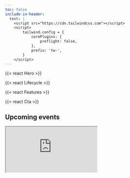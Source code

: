 ```yaml
---
toc: false
include-in-header:
  text: |
    <script src="https://cdn.tailwindcss.com"></script>
    <script>
        tailwind.config = {
            corePlugins: {
                preflight: false,
            },
            prefix: 'tw-',
        }
    </script>
---
```


{{< react Hero >}}

{{< react Lifecycle >}}

{{< react Features >}}

{{< react Cta >}}

## Upcoming events

<iframe src="https://vu-nl.libcal.com/widget/events/minicalendar?&cal_id=7052&l=5&tar=0&h=450&sp=1&audience=&c=&z=32116&tags=&bs=1"></iframe>
